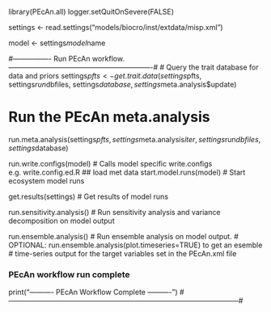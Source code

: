 
library(PEcAn.all)
logger.setQuitOnSevere(FALSE)

settings <- read.settings("models/biocro/inst/extdata/misp.xml")

model <- settings$model$name

#---------------- Run PEcAn workflow. -------------------------------------------------------------#
# Query the trait database for data and priors
settings$pfts <- get.trait.data(settings$pfts, settings$run$dbfiles, settings$database, settings$meta.analysis$update)

# Run the PEcAn meta.analysis
run.meta.analysis(settings$pfts, settings$meta.analysis$iter, settings$run$dbfiles, settings$database)

run.write.configs(model)        # Calls model specific write.configs e.g. write.config.ed.R
## load met data
start.model.runs(model)         # Start ecosystem model runs

get.results(settings)         # Get results of model runs

run.sensitivity.analysis()      # Run sensitivity analysis and variance decomposition on model output

run.ensemble.analysis()		      # Run ensemble analysis on model output. 
                                # OPTIONAL: run.ensemble.analysis(plot.timeseries=TRUE) to get an esemble 
                                # time-series output for the target variables set in the PEcAn.xml file

### PEcAn workflow run complete
print("---------- PEcAn Workflow Complete ----------")
#--------------------------------------------------------------------------------------------------#
